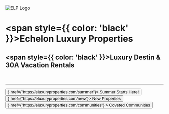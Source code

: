 
![ELP Logo](/img/header.webp)

# <span style={{ color: 'black' }}>Echelon Luxury Properties</span>

## <span style={{ color: 'black' }}>Luxury Destin & 30A Vacation Rentals</span>

<br />

---
<div style={{ display: 'flex', justifyContent: 'center', alignItems: 'center' }}>
<Button dark color={"blue.999"} icon={<HiGlobeAlt size={"100%"} />} href={"https://eluxuryproperties.com/summer"}>
  <span>Summer Starts Here!</span>
</Button>
</div>

<div style={{ display: 'flex', justifyContent: 'center', alignItems: 'center' }}>
<Button dark color={"blue.999"} icon={<HiGlobeAlt size={"100%"} />} href={"https://eluxuryproperties.com/new"}>
  <span>New Properties</span>
</Button>
</div>
<div style={{ display: 'flex', justifyContent: 'center', alignItems: 'center' }}>
<Button
  dark
  color={"blue.999"}
  icon={<HiGlobeAlt size={"100%"} />}
  href={"https://eluxuryproperties.com/communities"}
>
  <span>Coveted Communities</span>
</Button>
</div>
